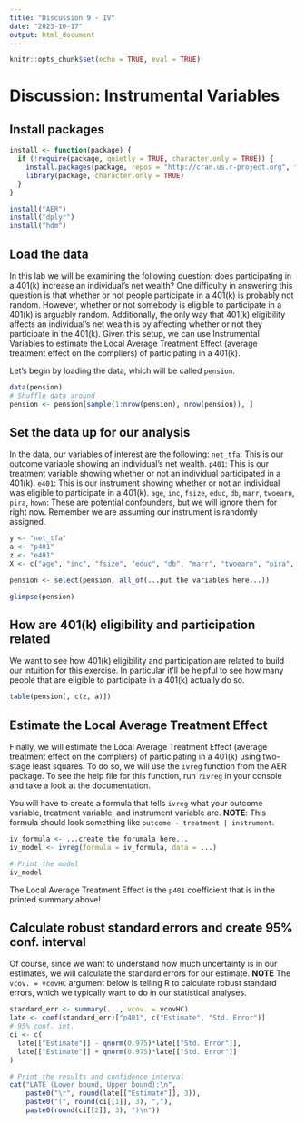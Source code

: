 ```yaml
---
title: "Discussion 9 - IV"
date: "2023-10-17"
output: html_document
---
```


```r
knitr::opts_chunk$set(echo = TRUE, eval = TRUE)
```

# Discussion: Instrumental Variables

## Install packages
```r
install <- function(package) {
  if (!require(package, quietly = TRUE, character.only = TRUE)) {
    install.packages(package, repos = "http://cran.us.r-project.org", type = "binary")
    library(package, character.only = TRUE)
  }
}

install("AER")
install("dplyr")
install("hdm")
```

## Load the data

In this lab we will be examining the following question: does participating
in a 401(k) increase an individual's net wealth? One difficulty in answering
this question is that whether or not people participate in a 401(k) is 
probably not random. However, whether or not somebody is eligible to participate
in a 401(k) is arguably random. Additionally, the only way that 401(k)
eligibility affects an individual's net wealth is by affecting whether or not
they participate in the 401(k). Given this setup, we can use
Instrumental Variables to estimate the Local Average Treatment Effect (average
treatment effect on the compliers) of participating in a 401(k).

Let's begin by loading the data, which will be called `pension`.
```r
data(pension)
# Shuffle data around
pension <- pension[sample(1:nrow(pension), nrow(pension)), ]
```

## Set the data up for our analysis

In the data, our variables of interest are the following:
`net_tfa`: This is our outcome variable showing an individual's net wealth.
`p401`: This is our treatment variable showing whether or not an individual participated in a 401(k).
`e401`: This is our instrument showing whether or not an individual was eligible to participate in a 401(k).
`age`, `inc`, `fsize`, `educ`, `db`, `marr`, `twoearn`, `pira`, `hown`: These are
potential confounders, but we will ignore them for right now. Remember we are assuming our instrument is randomly assigned.
```r
y <- "net_tfa"
a <- "p401"
z <- "e401"
X <- c("age", "inc", "fsize", "educ", "db", "marr", "twoearn", "pira", "hown")

pension <- select(pension, all_of(...put the variables here...))

glimpse(pension)
```

## How are 401(k) eligibility and participation related

We want to see how 401(k) eligibility and participation are related to build our
intuition for this exercise. In particular it'll be helpful to see how many
people that are eligible to participate in a 401(k) actually do so.
```r
table(pension[, c(z, a)])
```

## Estimate the Local Average Treatment Effect

Finally, we will estimate the Local Average Treatment Effect (average
treatment effect on the compliers) of participating in a 401(k) using two-stage
least squares. To do so, we will use the `ivreg` function from the AER package.
To see the help file for this function, run `?ivreg` in your console and take a
look at the documentation.

You will have to create a formula that tells `ivreg` what your outcome variable,
treatment variable, and instrument variable are. **NOTE**: This formula should
look something like `outcome ~ treatment | instrument`.
```r
iv_formula <- ...create the forumala here...
iv_model <- ivreg(formula = iv_formula, data = ...)

# Print the model
iv_model
```

The Local Average Treatment Effect is the `p401` coefficient that is in the 
printed summary above!

## Calculate robust standard errors and create 95% conf. interval

Of course, since we want to understand how much uncertainty is in our estimates,
we will calculate the standard errors for our estimate. **NOTE** The `vcov. = vcovHC`
argument below is telling R to calculate robust standard errors, which we typically
want to do in our statistical analyses.
```r
standard_err <- summary(..., vcov. = vcovHC)
late <- coef(standard_err)["p401", c("Estimate", "Std. Error")]
# 95% conf. int.
ci <- c(
  late[["Estimate"]] - qnorm(0.975)*late[["Std. Error"]],
  late[["Estimate"]] + qnorm(0.975)*late[["Std. Error"]]
)

# Print the results and confidence interval
cat("LATE (Lower bound, Upper bound):\n",
    paste0("\r", round(late[["Estimate"]], 3)),
    paste0("(", round(ci[[1]], 3), ","),
    paste0(round(ci[[2]], 3), ")\n"))
```
